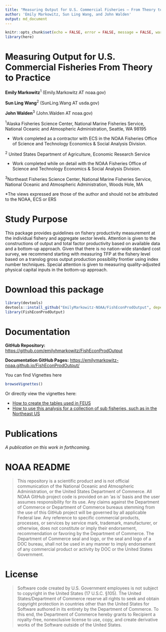 ```yaml
---
title: "Measuring Output for U.S. Commercial Fisheries — From Theory to Practice"
author: 'Emily Markowitz, Sun Ling Wang, and John Walden'
output: md_document
---
```


```r
knitr::opts_chunk$set(echo = FALSE, error = FALSE, message = FALSE, warning = FALSE)
library(here)
```

# Measuring Output for U.S. Commercial Fisheries From Theory to Practice

**Emily Markowitz**^1^ (Emily.Markowitz AT noaa.gov)

**Sun Ling Wang**^2^ (SunLing.Wang AT usda.gov)

**John Walden**^3^ (John.Walden AT noaa.gov)

^1^Alaska Fisheries Science Center, National Marine Fisheries Service, National Oceanic and Atmospheric Administration, Seattle, WA 98195

 - Work completed as a contractor with ECS in the NOAA Fisheries Office of Science and Technology Economics & Social Analysis Division. 

^2^ United States Department of Agriculture, Economic Research Service 

 - Work completed while on detail with the NOAA Fisheries Office of Science and Technology Economics & Social Analysis Division. 

^3^Northeast Fisheries Science Center, 
National Marine Fisheries Service, National Oceanic and Atmospheric Administration,
Woods Hole, MA

*The views expressed are those of the author and should not be attributed to the NOAA, ECS or ERS

# Study Purpose

This package provides guidelines on fishery productivity measurement at the individual fishery and aggregate sector levels. Attention is given to the constructions of output and total factor productivity based on available data and a bottom-up approach. Given that there is no nation-wide standard cost survey, we recommend starting with measuring TFP at the fishery level based on a translog gross output production possibility frontier using index number techniques. Special attention is given to measuring quality-adjusted physical capital inputs in the bottom-up approach. 


# Download this package

```r
library(devtools)
devtools::install_github("EmilyMarkowitz-NOAA/FishEconProdOutput", dependencies = TRUE)
library(FishEconProdOutput)
```


# Documentation

**GitHub Repository:** [https://github.com/emilyhmarkowitz/FishEconProdOutput](https://github.com/EmilyMarkowitz-NOAA/FishEconProdOutput)  

**Documentation GitHub Pages:** [https://emilymarkowitz-noaa.github.io/FishEconProdOutput/](https://emilymarkowitz-noaa.github.io/FishEconProdOutput/)


You can find Vignettes here

```r
browseVignettes()
```

Or directly view the vignettes here: 

 - [How to create the tables used in FEUS](https://emilymarkowitz-noaa.github.io/FishEconProdOutput/articles/FEUS-tables.html)
 - [How to use this analysis for a collection of sub fisheries, such as in the Northeast US](https://emilymarkowitz-noaa.github.io/FishEconProdOutput/articles/NEFSC-Fishery.html)

# Publications

*A publication on this work in forthcoming.*


# NOAA README

>This repository is a scientific product and is not official communication of the National Oceanic and Atmospheric Administration, or the United States Department of Commerce. All NOAA GitHub project code is provided on an ‘as is’ basis and the user assumes responsibility for its use. Any claims against the Department of Commerce or Department of Commerce bureaus stemming from the use of this GitHub project will be governed by all applicable Federal law. Any reference to specific commercial products, processes, or services by service mark, trademark, manufacturer, or otherwise, does not constitute or imply their endorsement, recommendation or favoring by the Department of Commerce. The Department of Commerce seal and logo, or the seal and logo of a DOC bureau, shall not be used in any manner to imply endorsement of any commercial product or activity by DOC or the United States Government.


# License

>Software code created by U.S. Government employees is not subject to copyright in the United States (17 U.S.C. §105). The United States/Department of Commerce reserve all rights to seek and obtain copyright protection in countries other than the United States for Software authored in its entirety by the Department of Commerce. To this end, the Department of Commerce hereby grants to Recipient a royalty-free, nonexclusive license to use, copy, and create derivative works of the Software outside of the United States.


